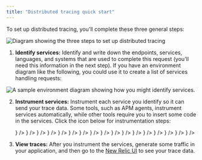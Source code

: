 ```yaml
---
title: "Distributed tracing quick start"
---
```



















To set up distributed tracing, you'll complete these three general steps: 

![Diagram showing the three steps to set up distributed tracing](./images/arrow-step-diagram-trans.png "Diagram showing the three steps to set up distributed tracing.") 

1. **Identify services:** Identify and write down the endpoints, services, languages, and systems that are used to complete this request (you'll need this information in the next step). If you have an environment diagram like the following, you could use it to create a list of services handling requests:

![A sample environment diagram showing how you might identify services.](./images/identify-services.png "A sample environment diagram showing how you might identify services.") 

2. **Instrument services:** Instrument each service you identify so it can send your trace data. Some tools, such as APM agents, instrument services automatically, while other tools require you to insert some code in the services. Click the icon below for instrumentation steps:

    <TechTileGrid>
      <TechTile
        name="APM: C"
        to="/docs/distributed-tracing/enable-configure/language-agents-enable-distributed-tracing"
        icon={<img src={clogo} alt="C"/>}
      />
      <TechTile
        name="APM: Golang"
        to="/docs/distributed-tracing/enable-configure/language-agents-enable-distributed-tracing"
        icon={<img src={gologo} alt="Golang"/>}
      />
      <TechTile
        name="APM: Java"
        to="/docs/distributed-tracing/enable-configure/language-agents-enable-distributed-tracing"
        icon={<img src={javalogo} alt="Java"/>}
      />
      <TechTile
        name="APM: .NET"
        to="/docs/distributed-tracing/enable-configure/language-agents-enable-distributed-tracing"
        icon={<img src={dotnetlogo} alt=".NET"/>}
      /> 
      <TechTile
        name="APM: Node.js"
        to="/docs/distributed-tracing/enable-configure/language-agents-enable-distributed-tracing"
        icon={<img src={nodejslogo} alt="Node.js"/>}
      />
      <TechTile
        name="APM: PHP"
        to="/docs/distributed-tracing/enable-configure/language-agents-enable-distributed-tracing"
        icon={<img src={phplogo} alt="PHP"/>}
      />
      <TechTile
        name="APM: Python"
        to="/docs/distributed-tracing/enable-configure/language-agents-enable-distributed-tracing"
        icon={<img src={pythonlogo} alt="Python"/>}
      />
      <TechTile
        name="APM: Ruby"
        to="/docs/distributed-tracing/enable-configure/language-agents-enable-distributed-tracing"
        icon={<img src={rubylogo} alt="Ruby"/>}
      />
      <TechTile
        name="Browser monitoring"
        to="/docs/browser/new-relic-browser/browser-pro-features/browser-data-distributed-tracing"
        icon={<img src={browserlogo} alt="New Relic Browser"/>}
      />
      <TechTile
        name="Mobile monitoring"
        to="/docs/mobile-monitoring/new-relic-mobile-android/get-started/new-relic-mobile-and-dt/"
        icon={<img src={mobilelogo} alt="New Relic Mobile"/>}
      />
      <TechTile
        name="AWS Lambda Functions"
        to="/docs/serverless-function-monitoring/aws-lambda-monitoring/enable-lambda-monitoring/"
        icon={<img src={awslambdalogo} alt="AWS Lambda Functions"/>}
      />
      <TechTile
        name="Istio"
        to="/docs/integrations/open-source-telemetry-integrations/istio/istio-adapter"
        icon={<img src={istiologo} alt="Istio"/>}
      />
      <TechTile
        name="Kamon"
        to="/docs/integrations/open-source-telemetry-integrations/kamon/kamon-reporter"
        icon={<img src={kamonlogo} alt="Kamon"/>}
      />
      <TechTile
        name="OpenTelemetry"
        to="/docs/integrations/open-source-telemetry-integrations/opentelemetry/opentelemetry-quick-start"
        icon={<img src={opentelemetrylogo} alt="OpenTelemetry"/>}
      />
      <TechTile
        name="X-Ray"
        to="/docs/integrations/amazon-integrations/aws-integrations-list/aws-x-ray-monitoring-integration"
        icon={<img src={awsxraylogo} alt="AWS X-Ray"/>}
      />
      <TechTile
        name="Zipkin format: custom integration"
        to="/docs/understand-dependencies/distributed-tracing/trace-api/report-zipkin-format-traces-trace-api"
        icon={<img src={zipkinlogo} alt="Zipkin format custom integration"/>}
      />
      <TechTile
        name="New Relic format: custom integration"
        to="/docs/understand-dependencies/distributed-tracing/trace-api/report-new-relic-format-traces-trace-api"
        icon={<img src={newreliclogo} alt="New Relic format: use your own integration"/>}
      />
    </TechTileGrid>

3. **View traces:** After you instrument the services, generate some traffic in your application, and then go to the [New Relic UI](https://one.newrelic.com/launcher/distributed-tracing.launcher) to see your trace data.